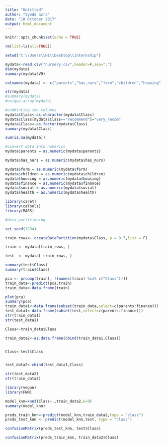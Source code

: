 ---
title: "Untitled"
author: "Syeda azra"
date: "10 October 2017"
output: html_document
---

```{r setup, include=FALSE}
knitr::opts_chunk$set(echo = TRUE)
```


```{r}
rm(list=ls(all=TRUE))

setwd("C:\\Users\\Hi\\Desktop\\internship")

mydata<-read.csv("nursery.csv",header=F,sep=",")
dim(mydata)
summary(mydata$V9)

```

```{r}

colnames(mydata) <- c("parents","has_nurs","form","children","housing","finance","social","health","Class")

str(mydata)
#summary(mydata)
#unique.array(mydata)

```

```{r}

#combinting the columns
mydata$Class<-as.character(mydata$Class)
mydata$Class[mydata$Class=="recommend"]="very_recom"
mydata$Class<-as.factor(mydata$Class)
summary(mydata$Class)

```

```{r}
sum(is.na(mydata))
```



```{r}

#convert data into numerics
mydata$parents = as.numeric(mydata$parents)

mydata$has_nurs = as.numeric(mydata$has_nurs)

mydata$form = as.numeric(mydata$form)
mydata$children = as.numeric(mydata$children)
mydata$housing = as.numeric(mydata$housing)
mydata$finance = as.numeric(mydata$finance)
mydata$social = as.numeric(mydata$social)
mydata$health = as.numeric(mydata$health)

```






```{r}
library(caret)
library(caTools)
library(MASS)
```

```{r}
#data partitioning

set.seed(1234)

train_rows<- createDataPartition(mydata$Class, p = 0.7,list = F)

train <- mydata[train_rows, ]

test  <- mydata[-train_rows, ]

summary(test$Class)
summary(train$Class)

```



```{r}

pca <- prcomp(train[, !(names(train) %in% c("Class"))])
train_data<-predict(pca,train)
train_data<-data.frame(train)

plot(pca)
summary(pca)
train_data1<-data.frame(subset(train_data,select=c(parents:finance)))
test_data1<-data.frame(subset(test,select=c(parents:finance)))
str(train_data1)
str(test_data1)

```

```{r}

Class<-train_data$Class

train_data2<-as.data.frame(cbind(train_data1,Class))


Class<-test$Class


test_data2<-cbind(test_data1,Class)

str(test_data2)
str(train_data2)

```





```{r}
library(vegan)
library(FNN)


```

```{r}

model_knn=knn3(Class~.,train_data2,k=9)
summary(model_knn)

```






```{r}
preds_train_knn<-predict(model_knn,train_data2,type = "class")
preds_test_knn <- predict(model_knn,test, type = "class")
```




```{r}

confusionMatrix(preds_test_knn, test$Class)

confusionMatrix(preds_train_knn, train_data2$Class)

```


```{r}


```


```{r}


```


```{r}


```


```{r}


```


```{r}


```

```{r}

```


